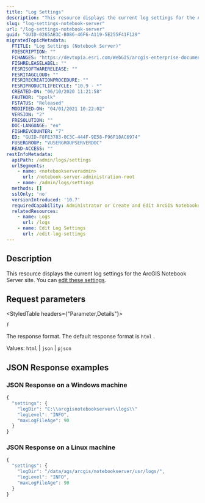 ```yaml
---
title: "Log Settings"
description: "This resource displays the current log settings for the ArcGIS Notebook Server site."
slug: "log-settings-notebook-server"
url: "/log-settings-notebook-server"
guid: "GUID-0265AB3C-B086-46F6-A119-5E255F41F129"
migratedTopicMetadata:
  FTITLE: "Log Settings (Notebook Server)"
  FDESCRIPTION: ""
  FCHANGES: "https://devtopia.esri.com/WebGIS/arcgis-enterprise-documentation/issues/2890"
  FISHRELEASELABEL: ""
  FESRISOFTWARERELEASE: ""
  FESRITAGCLOUD: ""
  FESRIRECREATIONPROCEDURE: ""
  FESRIPRODUCTLIFECYCLE: "10.9 - *"
  CREATED-ON: "06/10/2020 11:21:58"
  FAUTHOR: "bpolk"
  FSTATUS: "Released"
  MODIFIED-ON: "04/01/2021 10:22:02"
  VERSION: "2"
  FRESOLUTION: ""
  DOC-LANGUAGE: "en"
  FISHREVCOUNTER: "7"
  ED: "GUID-F8FE3783-0C3C-444F-9E58-F96F18AC6974"
  FUSERGROUP: "VUSERGROUPSERVERDOC"
  READ-ACCESS: ""
restInfoMetadata:
  apiPath: /admin/logs/settings
  urlSegments:
    - name: <notebookserveradmin>
      url: /notebook-server-administration-root
    - name: /admin/logs/settings
  methods: []
  sslOnly: 'no'
  versionIntroduced: '10.7'
  requiredCapability: Administrator or Create and Edit ArcGIS Notebooks
  relatedResources:
    - name: Logs
      url: /logs
    - name: Edit Log Settings
      url: /edit-log-settings
---
```


## Description

This resource displays the current log settings for the ArcGIS Notebook Server site. You can [edit these settings](/edit-log-settings).

##  Request parameters

<StyledTable headers={"Parameter,Details"}>

<StyledTableRow>

<StyledTableCell cellStyle="markdown">

`f` 

</StyledTableCell>

<StyledTableCell cellStyle="markdown">

The response format. The default response format is `html` .

Values: `html`  \| `json`  \| `pjson` 

</StyledTableCell>

</StyledTableRow>

</StyledTable>

## JSON Response examples

### JSON Response on a Windows machine

```javascript
{
  "settings": {
    "logDir": "C:\\arcgisnotebookserver\\logs\\"
    "logLevel": "INFO",
    "maxLogFileAge": 90
  }
}

```

 

### JSON Response on a Linux machine

```javascript
{
  "settings": {
    "logDir": "/data/ags/arcgis/notebookserver/usr/logs/",
    "logLevel": "INFO",
    "maxLogFileAge": 90
  }
}
```

 
